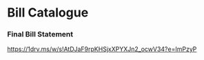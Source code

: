 # Bill Catalogue


### Final Bill Statement 

https://1drv.ms/w/s!AtDJaF9rpKHSjxXPYXJn2_ocwV34?e=ImPzyP